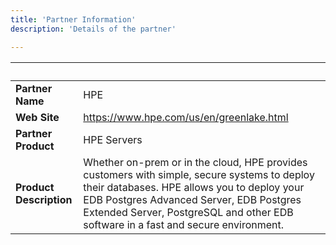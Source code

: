 ```yaml
---
title: 'Partner Information'
description: 'Details of the partner'

---
```


| &nbsp;     | &nbsp; |
| ----------- | ----------- |
| **Partner Name**      | HPE       |
| **Web Site**      |    https://www.hpe.com/us/en/greenlake.html    |
| **Partner Product**   |    HPE Servers     |
| **Product Description**      |   Whether on-prem or in the cloud, HPE provides customers with simple, secure systems to deploy their databases. HPE allows you to deploy your EDB Postgres Advanced Server, EDB Postgres Extended Server, PostgreSQL and other EDB software in a fast and secure environment.      |
